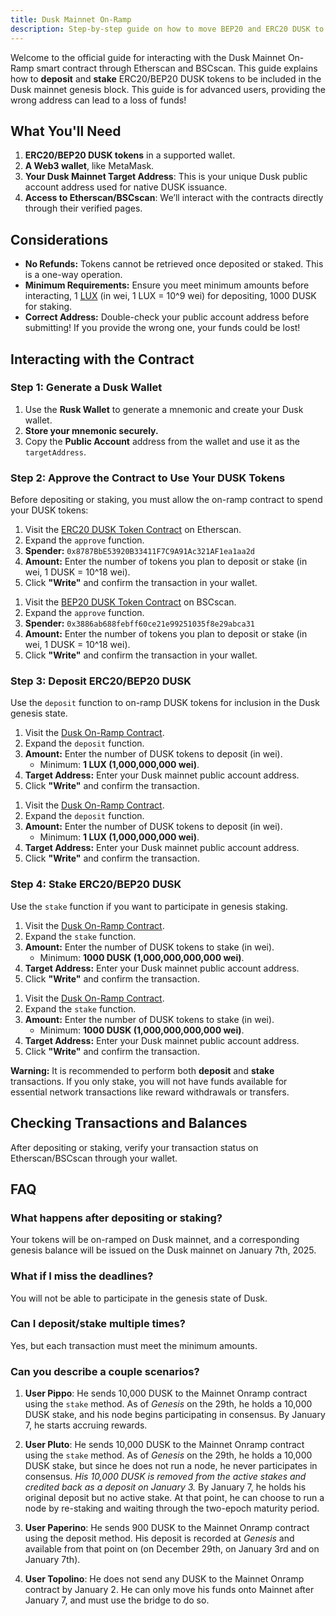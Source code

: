 ```yaml
---
title: Dusk Mainnet On-Ramp
description: Step-by-step guide on how to move BEP20 and ERC20 DUSK to be included in the Dusk mainnet genesis.
---
```


Welcome to the official guide for interacting with the Dusk Mainnet On-Ramp smart contract through Etherscan and BSCscan. This guide explains how to **deposit** and **stake** ERC20/BEP20 DUSK tokens to be included in the Dusk mainnet genesis block. This guide is for advanced users, providing the wrong address can lead to a loss of funds!

## **What You'll Need**

1. **ERC20/BEP20 DUSK tokens** in a supported wallet.
2. **A Web3 wallet**, like MetaMask.
3. **Your Dusk Mainnet Target Address**: This is your unique Dusk public account address used for native DUSK issuance.
4. **Access to Etherscan/BSCscan**: We’ll interact with the contracts directly through their verified pages.

## **Considerations**

- **No Refunds:** Tokens cannot be retrieved once deposited or staked. This is a one-way operation.
- **Minimum Requirements:** Ensure you meet minimum amounts before interacting, 1 [LUX](/learn/glossary#lux) (in wei, 1 LUX = 10^9 wei) for depositing, 1000 DUSK for staking.
- **Correct Address:** Double-check your public account address before submitting! If you provide the wrong one, your funds could be lost!

## **Interacting with the Contract**

### **Step 1: Generate a Dusk Wallet**
1. Use the **Rusk Wallet** to generate a mnemonic and create your Dusk wallet.
2. **Store your mnemonic securely.**
3. Copy the **Public Account** address from the wallet and use it as the `targetAddress`.

### **Step 2: Approve the Contract to Use Your DUSK Tokens**

Before depositing or staking, you must allow the on-ramp contract to spend your DUSK tokens:


<Tabs syncKey="network">
   <TabItem label="ERC20 DUSK">

   1. Visit the [ERC20 DUSK Token Contract](https://etherscan.io/address/0x940a2dB1B7008B6C776d4faaCa729d6d4A4AA551#writeContract#F1) on Etherscan.
   2. Expand the `approve` function.
   3. **Spender:** `0x8787BbE53920B33411F7C9A91Ac321AF1ea1aa2d`
   4. **Amount:** Enter the number of tokens you plan to deposit or stake (in wei, 1 DUSK = 10^18 wei).
   5. Click **"Write"** and confirm the transaction in your wallet.

   </TabItem>
   <TabItem label="BEP20 DUSK">

   1. Visit the [BEP20 DUSK Token Contract](https://bscscan.com/address/0xB2BD0749DBE21f623d9BABa856D3B0f0e1BFEc9C#writeContract#F1) on BSCscan.
   2. Expand the `approve` function.
   3. **Spender:** `0x3886ab688febff60ce21e99251035f8e29abca31`
   4. **Amount:** Enter the number of tokens you plan to deposit or stake (in wei, 1 DUSK = 10^18 wei).
   5. Click **"Write"** and confirm the transaction in your wallet.

   </TabItem>
</Tabs>

### **Step 3: Deposit ERC20/BEP20 DUSK**

Use the `deposit` function to on-ramp DUSK tokens for inclusion in the Dusk genesis state.

<Tabs syncKey="network">
   <TabItem label="ERC20 DUSK">

   1. Visit the [Dusk On-Ramp Contract](https://etherscan.io/address/0x8787BbE53920B33411F7C9A91Ac321AF1ea1aa2d#writeContract#F1).
   2. Expand the `deposit` function.
   3. **Amount:** Enter the number of DUSK tokens to deposit (in wei).
      - Minimum: **1 LUX (1,000,000,000 wei)**.
   4. **Target Address:** Enter your Dusk mainnet public account address.
   5. Click **"Write"** and confirm the transaction.

   </TabItem>
   <TabItem label="BEP20 DUSK">

   1. Visit the [Dusk On-Ramp Contract](https://bscscan.com/address/0x3886ab688febff60ce21e99251035f8e29abca31#writeContract#F1).
   2. Expand the `deposit` function.
   3. **Amount:** Enter the number of DUSK tokens to deposit (in wei).
      - Minimum: **1 LUX (1,000,000,000 wei)**.
   4. **Target Address:** Enter your Dusk mainnet public account address.
   5. Click **"Write"** and confirm the transaction.

   </TabItem>
</Tabs>

### **Step 4: Stake ERC20/BEP20 DUSK**

Use the `stake` function if you want to participate in genesis staking.

<Tabs syncKey="network">
   <TabItem label="ERC20 DUSK">

   1. Visit the [Dusk On-Ramp Contract](https://etherscan.io/address/0x8787BbE53920B33411F7C9A91Ac321AF1ea1aa2d#writeContract#F2).
   2. Expand the `stake` function.
   3. **Amount:** Enter the number of DUSK tokens to stake (in wei).
      - Minimum: **1000 DUSK (1,000,000,000,000 wei)**.
   4. **Target Address:** Enter your Dusk mainnet public account address.
   5. Click **"Write"** and confirm the transaction.

   </TabItem>
   <TabItem label="BEP20 DUSK">

   1. Visit the [Dusk On-Ramp Contract](https://bscscan.com/address/0x3886ab688febff60ce21e99251035f8e29abca31#writeContract#F2).
   2. Expand the `stake` function.
   3. **Amount:** Enter the number of DUSK tokens to stake (in wei).
      - Minimum: **1000 DUSK (1,000,000,000,000 wei)**.
   4. **Target Address:** Enter your Dusk mainnet public account address.
   5. Click **"Write"** and confirm the transaction.

   </TabItem>
</Tabs>

**Warning:** It is recommended to perform both **deposit** and **stake** transactions. If you only stake, you will not have funds available for essential network transactions like reward withdrawals or transfers.

## **Checking Transactions and Balances**

After depositing or staking, verify your transaction status on Etherscan/BSCscan through your wallet. 

## **FAQ**

### **What happens after depositing or staking?**
Your tokens will be on-ramped on Dusk mainnet, and a corresponding genesis balance will be issued on the Dusk mainnet on January 7th, 2025.

### **What if I miss the deadlines?**
You will not be able to participate in the genesis state of Dusk.

### **Can I deposit/stake multiple times?**
Yes, but each transaction must meet the minimum amounts.

### **Can you describe a couple scenarios?**

1. **User Pippo**: He sends 10,000 DUSK to the Mainnet Onramp contract using the `stake` method. As of _Genesis_ on the 29th, he holds a 10,000 DUSK stake, and his node begins participating in consensus. By January 7, he starts accruing rewards.

2. **User Pluto**: He sends 10,000 DUSK to the Mainnet Onramp contract using the `stake` method. As of _Genesis_ on the 29th, he holds a 10,000 DUSK stake, but since he does not run a node, he never participates in consensus. _His 10,000 DUSK is removed from the active stakes and credited back as a deposit on January 3._ By January 7, he holds his original deposit but no active stake. At that point, he can choose to run a node by re-staking and waiting through the two-epoch maturity period.

3. **User Paperino**: He sends 900 DUSK to the Mainnet Onramp contract using the deposit method. His deposit is recorded at _Genesis_ and available from that point on (on December 29th, on January 3rd and  on January 7th).

4. **User Topolino**: He does not send any DUSK to the Mainnet Onramp contract by January 2. He can only move his funds onto Mainnet after January 7, and must use the bridge to do so.
